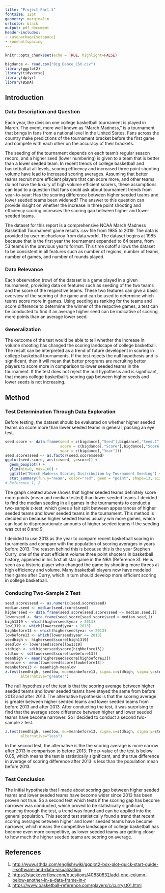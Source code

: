 ```yaml
---
title: "Project Part 3" 
fontsize: 12pt
geometry: margin=1in
urlcolor: black
output: pdf_document
header-includes:
- \usepackage{setspace}
- \onehalfspacing
---
```


```r
knitr::opts_chunk$set(echo = TRUE, highlight=FALSE)
```

```r
bigdance <- read.csv("Big_Dance_CSV.csv")
library(ggplot2)
library(tidyverse)
library(dplyr)
library(BSDA)
```

## Introduction   
### Data Description and Question
Each year, the division one college basketball tournament is played in March. The event, more well known as "March Madness," is a tournament that brings in fans from a national level in the United States. Fans across the country make predictions of the tournament bracket before the first game and compete with each other on the accuracy of their brackets. 

The seeding of the tournament depends on each team's regular season record, and a higher seed (lower numbering) is given to a team that is better than a lower seeded team. In recent trends of college basketball and basketball at all levels, scoring efficency and increased three point shooting volume have lead to increased scoring averages. Assuming that better teams recruit more efficient players that can score more, and other teams do not have the luxury of high volume efficient scorers, these assumptions can lead to a question that fans could ask about tournament trends from year-to-year: Has the scoring difference between higher seeded teams and lower seeded teams been widened? The answer to this question can provide insight on whether the increase in three point shooting and efficiency scoring increases the scoring gap between higher and lower seeded teams. 

The dataset for this report is a comprehensive NCAA March Madness Basketball Tournament game results .csv file from 1985 to 2019. The data is provided by user michaelaroy from data.world. The dataset begins at 1985 because that is the first year the tournament expanded to 64 teams, from 53 teams in the previous year's format. This time cutoff allows the dataset to be consistent in all features such as number of regions, number of teams, number of games, and number of rounds played.

### Data Relevance
Each observation (row) of the dataset is a game played in a given tournament, providing data on features such as seeding of the two teams and the score of the respective teams. These two features can give a basic overview of the scoring of the game and can be used to determine which teams score more in games. Using seeding as ranking for the teams and score difference to determine the winner of the respctive games, a test can be conducted to find if an average higher seed can be indicative of scoring more points than an average lower seed.

### Generalization

The outcome of the test would be able to tell whether the increase in volume shooting has changed the scoring landscape of college basketball. The result can be interpreted as a trend of future developent in scoring in college basketball tournaments. If the test rejects the null hypothesis and is significant, then it will mean that better programs are recruiting better players to score more in comparison to lower seeded teams in the tournament. If the test does not reject the null hypothesis and is significant, that means college basketball's scoring gap between higher seeds and lower seeds is not increasing. 

## Method
### Test Determination Through Data Exploration
Before testing, the dataset should be evaluated on whether higher seeded teams do score more than lower seeded teams in general, passing an eye test.
```r
seed.score <- data.frame(seed = c(bigdance[,"Seed"],bigdance[,"Seed.1"]),
                         score = c(bigdance[,"Score"],bigdance[,"Score.1"]),
                         year = c(bigdance[,"Year"]))
seed.score$seed <- as.factor(seed.score$seed)
ggplot(seed.score, aes(x=seed, y=score)) +
  geom_boxplot() +
  ylim(min=0, max=160) +
  ggtitle("March Madness Scoring Distribution by Tournament Seeding") +
  stat_summary(fun.y="mean", color="red", geom = "point", shape=13, size=2)
# Reference 1, 2
```
The graph created above shows that higher seeded teams definitely score more points (mean and median tested) than lower seeded teams. I decided to find the median seeding in all games in the tournaments to conduct a two-sample z-test, which gives a fair split between appearances of higher seeded teams and lower seeded teams in the tournament. This method is decided on because higher seeded teams usually win more games, which can lead to disproportionate amounts of higher seeded teams if the seeding was cut at 8 and 9. 

I decided to use 2013 as the year to compare recent basketball scoring in touraments and compare with the population of scoring averages in years before 2013. The reason behind this is because this is the year Stephen Curry, one of the most efficient volume three point shooters in basketball history, appeared in his first all star game in the NBA (Reference 3). He is seen as a historic player who changed the game by shooting more threes at high efficiency and volume. Many basketball players now have modeled their game after Curry, which in turn should develop more efficient scoring in college basketball. 

### Conducing Two-Sample Z Test
```r
seed.score$seed <- as.numeric(seed.score$seed)
median.seed <- median(seed.score$seed)
higherseed <- data.frame(seed.score[seed.score$seed <= median.seed,])
lowerseed <- data.frame(seed.score[seed.score$seed > median.seed,])
high1319 <- which(higherseed$year > 2013)
low1319 <- which(lowerseed$year > 2013)
highbefore13 <- which(higherseed$year <= 2013)
lowbefore13 <- which(lowerseed$year <= 2013)
seedhigh <- higherseed$score[high1319]
seedlow <- lowerseed$score[low1319]
stdhigh <- sd(higherseed$score[highbefore13])
stdlow <- sd(lowerseed$score[lowbefore13])
meanhigh <- mean(higherseed$score[highbefore13])
meanlow <- mean(lowerseed$score[lowbefore13])
meanbefore13 <- meanhigh-meanlow
z.test(seedhigh, seedlow, mu=meanbefore13, sigma.x=stdhigh, sigma.y=stdlow,
       alternative="greater")
```
The null hypothesis of the test is that the scoring average between higher seeded teams and lower seeded teams have stayed the same from before 2013 and after 2013. The alternative hypothesis is that the scoring average is greater between higher seeded teams and lower seeded teams from before 2013 and after 2013. After conducting the test, it was surprising to find that the average score difference between higher and lower seeded teams have become narrower. So I decided to conduct a second two-sample z test.
```r
z.test(seedhigh, seedlow, mu=meanbefore13, sigma.x=stdhigh, sigma.y=stdlow,
       alternative="less")
```
In the second test, the alternative is the the scoring average is more narrow after 2013 in comparison to before 2013. The p-value of the test is below 0.05, which means the test is statistically significant, and the true difference in average of scoring difference after 2013 is less than the population mean before 2013. 

### Test Conclusion

The initial hypothesis that I made about scoring gap between higher seeded teams and lower seeded teams have become wider since 2013 has been proven not true. So a second test which tests if the scoring gap has become narrower was conducted, which proved to be statistically significant, meaning through the test, a trend was found and can be applied into the general population. This second test statistically found a trend that recent scoring averages between higher and lower seeded teams have become narrower, which means the competitive landscape of college basketball has become even more competitive, as lower seeded teams are getting closer to how much the higher seeded teams are scoring on average. 

\clearpage

## References
1. <http://www.sthda.com/english/wiki/ggplot2-box-plot-quick-start-guide-r-software-and-data-visualization>
2. <https://stackoverflow.com/questions/40830832/add-one-column-below-another-in-a-data-frame-in-r>
3. <https://www.basketball-reference.com/players/c/curryst01.html>
